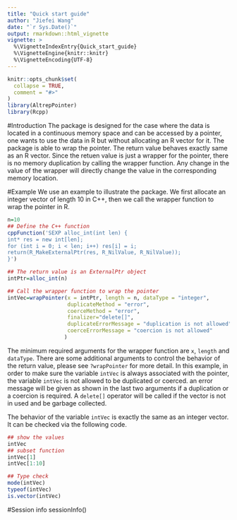 ```yaml
---
title: "Quick start guide"
author: "Jiefei Wang"
date: "`r Sys.Date()`"
output: rmarkdown::html_vignette
vignette: >
  %\VignetteIndexEntry{Quick_start_guide}
  %\VignetteEngine{knitr::knitr}
  %\VignetteEncoding{UTF-8}
---
```


```r
knitr::opts_chunk$set(
  collapse = TRUE,
  comment = "#>"
)
library(AltrepPointer)
library(Rcpp)
```
#Introduction
The package is designed for the case where the data is located in a continuous memory space and can be accessed by a pointer, one wants to use the data in R but without allocating an R vector for it. The package is able to wrap the pointer. The return value behaves exactly same as an R vector. Since the retuen value is just a wrapper for the pointer, there is no memory duplication by calling the wrapper function. Any change in the value of the wrapper will directly change the value in the corresponding memory location.

#Example
We use an example to illustrate the package. We first allocate an integer vector of length 10 in C++, then we call the wrapper function to wrap the pointer in R.
```r
n=10
## Define the C++ function
cppFunction('SEXP alloc_int(int len) {
int* res = new int[len];
for (int i = 0; i < len; i++) res[i] = i;
return(R_MakeExternalPtr(res, R_NilValue, R_NilValue));
}')

## The return value is an ExternalPtr object
intPtr=alloc_int(n)

## Call the wrapper function to wrap the pointer
intVec=wrapPointer(x = intPtr, length = n, dataType = "integer",
                   duplicateMethod = "error",
                   coerceMethod = "error",
                   finalizer="delete[]",
                   duplicateErrorMessage = "duplication is not allowed",
                   coerceErrorMessage = "coercion is not allowed"
                  )
```
The minimum required arguments for the wrapper function are `x`, `length` and `dataType`. There are some additional arguments to control the behavior of the return value, please see `?wrapPointer` for more detail. In this example,  in order to make sure the variable `intVec` is always associated with the pointer, the variable `intVec` is not allowed to be duplicated or coerced. an error message will be given as shown in the last two arguments if a duplication or a coercion is required. A `delete[]` operator will be called if the vector is not in used and be garbage collected.

The behavior of the variable `intVec` is exactly the same as an integer vector. It can be checked via the following code.

```r
## show the values
intVec
## subset function
intVec[1]
intVec[1:10]

## Type check
mode(intVec)
typeof(intVec)
is.vector(intVec)
```

#Session info
sessionInfo()







